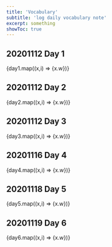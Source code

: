 ```yaml
---
title: 'Vocabulary'
subtitle: 'log daily vocabulary note'
excerpt: something
showToc: true
---
```



## 20201112 Day 1
<Box mt="20px"></Box>

<List spacing={3}>
    {day1.map((x,i) => <ListItem key={i}><ListIcon as={MdCheckCircle} color={x.color||'red.500'} />{x.w}</ListItem>)}
</List>

## 20201112 Day 2
<Box mt="20px"></Box>

<List spacing={3}>
    {day2.map((x,i) => <ListItem key={i}><ListIcon as={MdCheckCircle} color={x.color||'red.500'} />{x.w}</ListItem>)}
</List>

## 20201112 Day 3
<Box mt="20px"></Box>

<Box>
    {day3.map((x,i) => <Tag  m="2px" key={i}><TagLeftIcon  as={MdCheckCircle} color={x.color||'red.500'} /><TagLabel>{x.w}</TagLabel></Tag >)}
</Box>

## 20201116 Day 4
<Box mt="20px"></Box>

<Box>
    {day4.map((x,i) => <Tag m="2px" key={i}><TagLeftIcon  as={MdCheckCircle} color={x.color||'red.500'} /><TagLabel>{x.w}</TagLabel></Tag >)}
</Box>

## 20201118 Day 5
<Box mt="20px"></Box>

<Box>
    {day5.map((x,i) => <Tag m="2px" key={i}><TagLeftIcon  as={MdCheckCircle} color={x.color||'red.500'} /><TagLabel>{x.w}</TagLabel></Tag >)}
</Box>

## 20201119 Day 6
<Box mt="20px"></Box>

<Box>
    {day6.map((x,i) => <Tag m="2px" key={i}><TagLeftIcon  as={MdCheckCircle} color={x.color||'red.500'} /><TagLabel>{x.w}</TagLabel></Tag >)}
</Box>

